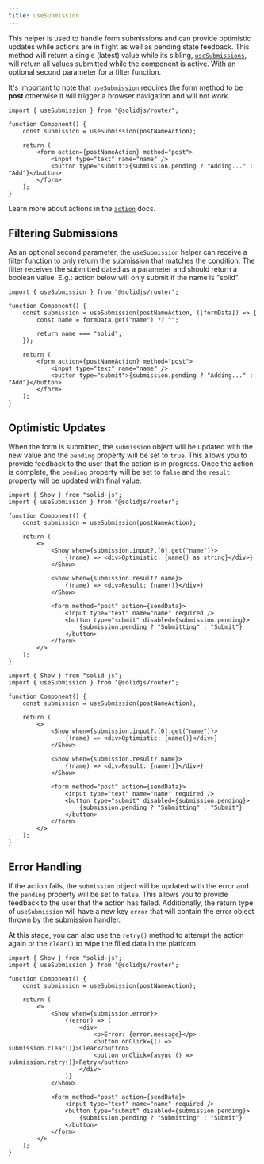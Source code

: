 ```yaml
---
title: useSubmission
---
```


This helper is used to handle form submissions and can provide optimistic updates while actions are in flight as well as pending state feedback.
This method will return a single (latest) value while its sibling, [`useSubmissions`](/solid-router/reference/data-apis/use-submissions), will return all values submitted while the component is active. With an optional second parameter for a filter function.

It's important to note that `useSubmission` requires the form method to be **post** otherwise it will trigger a browser navigation and will not work.

```tsx title="component.tsx" {4,8}
import { useSubmission } from "@solidjs/router";

function Component() {
	const submission = useSubmission(postNameAction);

	return (
		<form action={postNameAction} method="post">
			<input type="text" name="name" />
			<button type="submit">{submission.pending ? "Adding..." : "Add"}</button>
		</form>
	);
}
```

<Callout type="info">

Learn more about actions in the [`action`](/solid-router/reference/data-apis/action) docs.

</Callout>

## Filtering Submissions

As an optional second parameter, the `useSubmission` helper can receive a filter function to only return the submission that matches the condition.
The filter receives the submitted dated as a parameter and should return a boolean value.
E.g.: action below will only submit if the name is "solid".

```tsx title="component.tsx" {4-8}
import { useSubmission } from "@solidjs/router";

function Component() {
	const submission = useSubmission(postNameAction, ([formData]) => {
		const name = formData.get("name") ?? "";

		return name === "solid";
	});

	return (
		<form action={postNameAction} method="post">
			<input type="text" name="name" />
			<button type="submit">{submission.pending ? "Adding..." : "Add"}</button>
		</form>
	);
}
```

## Optimistic Updates

When the form is submitted, the `submission` object will be updated with the new value and the `pending` property will be set to `true`.
This allows you to provide feedback to the user that the action is in progress.
Once the action is complete, the `pending` property will be set to `false` and the `result` property will be updated with final value.

<TabsCodeBlocks>
<div id="ts">

```tsx title="component.tsx" {5,9-11}
import { Show } from "solid-js";
import { useSubmission } from "@solidjs/router";

function Component() {
	const submission = useSubmission(postNameAction);

	return (
		<>
			<Show when={submission.input?.[0].get("name")}>
				{(name) => <div>Optimistic: {name() as string}</div>}
			</Show>

			<Show when={submission.result?.name}>
				{(name) => <div>Result: {name()}</div>}
			</Show>

			<form method="post" action={sendData}>
				<input type="text" name="name" required />
				<button type="submit" disabled={submission.pending}>
					{submission.pending ? "Submitting" : "Submit"}
				</button>
			</form>
		</>
	);
}
```

</div>
<div id="js">

```tsx title="component.jsx" {5,9-11}
import { Show } from "solid-js";
import { useSubmission } from "@solidjs/router";

function Component() {
	const submission = useSubmission(postNameAction);

	return (
		<>
			<Show when={submission.input?.[0].get("name")}>
				{(name) => <div>Optimistic: {name()}</div>}
			</Show>

			<Show when={submission.result?.name}>
				{(name) => <div>Result: {name()}</div>}
			</Show>

			<form method="post" action={sendData}>
				<input type="text" name="name" required />
				<button type="submit" disabled={submission.pending}>
					{submission.pending ? "Submitting" : "Submit"}
				</button>
			</form>
		</>
	);
}
```

</div>
</TabsCodeBlocks>

## Error Handling

If the action fails, the `submission` object will be updated with the error and the `pending` property will be set to `false`.
This allows you to provide feedback to the user that the action has failed. Additionally, the return type of `useSubmission` will have a new key `error` that will contain the error object thrown by the submission handler.

At this stage, you can also use the `retry()` method to attempt the action again or the `clear()` to wipe the filled data in the platform.

```tsx title="component.tsx" {12-18}
import { Show } from "solid-js";
import { useSubmission } from "@solidjs/router";

function Component() {
	const submission = useSubmission(postNameAction);

	return (
		<>
			<Show when={submission.error}>
				{(error) => (
					<div>
						<p>Error: {error.message}</p>
						<button onClick={() => submission.clear()}>Clear</button>
						<button onClick={async () => submission.retry()}>Retry</button>
					</div>
				)}
			</Show>

			<form method="post" action={sendData}>
				<input type="text" name="name" required />
				<button type="submit" disabled={submission.pending}>
					{submission.pending ? "Submitting" : "Submit"}
				</button>
			</form>
		</>
	);
}
```

